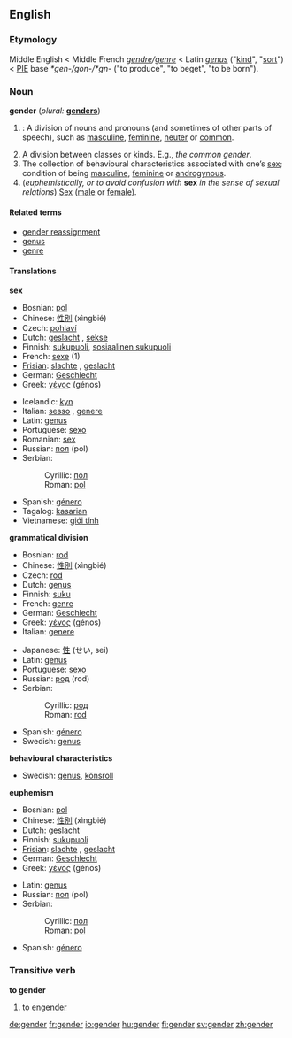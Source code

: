 ==English==
===Etymology===
Middle English < Middle French ''[[gendre]]/[[genre]]'' < Latin ''[[genus]]'' ("[[kind]]", "[[sort]]") < [[PIE]] base ''*gen-/gon-/*gn-'' ("to produce", "to beget", "to be born").
{{wikipedia}}

===Noun===
'''gender''' (''plural:'' '''[[genders]]''')

# {{Grammar}}: A division of nouns and pronouns (and sometimes of other parts of speech), such as [[masculine]], [[feminine]], [[neuter]] or [[common]].
# A division between classes or kinds. E.g., ''the common gender''.
# The collection of behavioural characteristics associated with one’s [[sex]]; condition of being [[masculine]], [[feminine]] or [[androgynous]].
# (''euphemistically, or to avoid confusion with'' '''sex''' ''in the sense of sexual relations'') [[Sex]] ([[male]] or [[female]]).

====Related terms====
*[[gender reassignment]]
*[[genus]]
*[[genre]]

====Translations====
'''sex'''
{{top}}
*Bosnian: [[pol]] {{m}}
*Chinese: [[性別]] (xìngbié)
*Czech: [[pohlaví]] 
*Dutch: [[geslacht]] {{n}}, [[sekse]] {{f}}
*Finnish: [[sukupuoli]], [[sosiaalinen sukupuoli]]
*French: [[sexe]] {{m}} (1)
*[[Frisian]]: [[slachte]] {{n}}, [[geslacht]] {{n}}
*German: [[Geschlecht]] {{n}}
*Greek: [[γένος]] (génos) {{n}}
{{mid}}
*Icelandic: [[kyn]] {{n}}
*Italian: [[sesso]] {{m}}, [[genere]] {{m}}
*Latin: [[genus]] {{n}}
*Portuguese: [[sexo]] {{m}}
*Romanian: [[sex]] {{n}}
*Russian: [[пол]] (pol) {{m}}
*Serbian:
*:Cyrillic: [[пол]] {{m}}
*:Roman: [[pol]] {{m}}
*Spanish: [[género]] {{m}}
*Tagalog: [[kasarian]] {{n}}
*Vietnamese: [[giới tính]]
{{bottom}}

'''grammatical division'''
{{top}}
*Bosnian: [[rod#Bosnian|rod]] {{m}}
*Chinese: [[性別]] (xìngbié)
*Czech: [[rod#Czech|rod]] {{m}}
*Dutch: [[genus]] {{n}}
*Finnish: [[suku]]
*French: [[genre]] {{m}}
*German: [[Geschlecht]] {{n}}
*Greek: [[γένος]] (génos) {{n}}
*Italian: [[genere]]
{{mid}}
*Japanese: [[性]] (せい, sei)
*Latin: [[genus]]
*Portuguese: [[sexo]] {{m}}
*Russian: [[род]] (rod) {{m}}
*Serbian:
*:Cyrillic: [[род]] {{m}}
*:Roman: [[rod#Serbian|rod]] {{m}}
*Spanish: [[género]] {{m}}
*Swedish: [[genus]] {{n}}
{{bottom}}

'''behavioural characteristics'''
{{top}}
{{mid}}
*Swedish: [[genus]], [[könsroll]]
{{bottom}}

'''euphemism'''
{{top}}
*Bosnian: [[pol]] {{m}}
*Chinese: [[性別]] (xìngbié)
*Dutch: [[geslacht]] {{n}}
*Finnish: [[sukupuoli]]
*[[Frisian]]: [[slachte]] {{n}}, [[geslacht]] {{n}}
*German: [[Geschlecht]] {{n}}
*Greek: [[γένος]] (génos) {{n}}
{{mid}}
*Latin: [[genus]] {{n}}
*Russian: [[пол]] (pol) {{m}}
*Serbian:
*:Cyrillic: [[пол]] {{m}}
*:Roman: [[pol]] {{m}}
*Spanish: [[género]] {{m}}
{{bottom}}

===Transitive verb===
'''to gender'''

# to [[engender]]

[[de:gender]]
[[fr:gender]]
[[io:gender]]
[[hu:gender]]
[[fi:gender]]
[[sv:gender]]
[[zh:gender]]